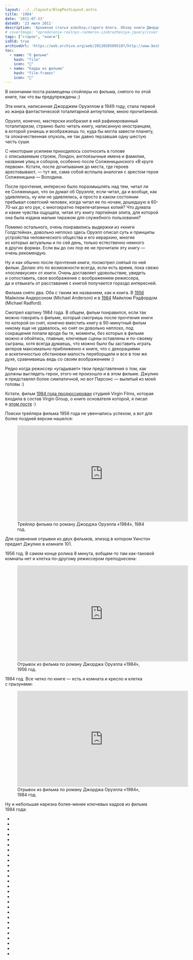 ```yaml
---
layout: ../../layouts/BlogPostLayout.astro
title: '1984'
date: '2011-07-23'
dateUX: '23 июля 2011'
description: 'Архивная статья из&nbsp;старого блога. Обзор книги Джорджа Оруэлла «1984».'
# coverImage: "opredelenie-realnyx-razmerov-izobrazheniya-jquery/cover.jpg"
tags: ["старое", "книги"]
isOld: true
archiveUrl: 'https://web.archive.org/web/20130305095107/http://www.beskrovnyy.com/verstka/zapominanie-sostoyanij-elementov-s-pomoshhyu-cookie'
toc:
  - name: "О фильме"
    hash: "film"
    icon: "📄"
  - name: "Кадры из фильма"
    hash: "film-frames"
    icon: "📄"
---
```




<p class="article__text">В&nbsp;окончании поста размещены спойлеры из&nbsp;фильма, снятого по&nbsp;этой книге, так что вы&nbsp;предупреждены ;)</p>

<Picture 
  img={picBook}
  imgAlt="Книга с зеленой обложкой, большими буквами 1984 с надписью «George Orwell Nineteen eighty-four a novel" 
  classNames="article__picture" 
/>

<p class="article__text">Эта книга, написанная Джорджем Оруэллом в&nbsp;1949&nbsp;году, стала первой из&nbsp;жанра фантастической тоталитарной антиутопии, мною прочитанной.</p>
<p class="article__text">Оруэлл, конечно, мастерски изобразил в&nbsp;ней рафинированный тоталитаризм, странно было читать книгу, написанную иностранцем, в&nbsp;которой узнаешь и&nbsp;воображаешь&nbsp;то, куда&nbsp;бы могла завести планету, та&nbsp;злокачественная опухоль, не&nbsp;так давно терзавшая одну шестую часть суши.</p>
<p class="article__text">С&nbsp;некоторым усилием приходилось соотносить в&nbsp;голове с&nbsp;описываемым строем, Лондон, англоязычные имена и&nbsp;фамилии, названия улиц и&nbsp;соборов, особенно после Солженицынского &laquo;В&nbsp;круге первом&raquo;. Кстати, после дочитывания до&nbsp;места, где героев арестовывают,&nbsp;&mdash; тут&nbsp;же, сама собой всплыла аналогия с&nbsp;арестом героя Солженицына&nbsp;&mdash; Володина.</p>
<p class="article__text">После прочтения, интересно было поразмышлять над тем, читал&nbsp;ли ее&nbsp;Солженицын, что он&nbsp;думал об&nbsp;Оруэлле, если читал, да&nbsp;и&nbsp;вообще, как удивлялись, ну&nbsp;или не&nbsp;удивлялись, а&nbsp;просто в&nbsp;каком состоянии пребывал советский человек, когда читал ее&nbsp;по&nbsp;ночам, дошедшую в&nbsp;60-70-ых до&nbsp;его рук, с&nbsp;многократно перепечатанных копий? Что думала и&nbsp;какие чувства ощущала, читая эту книгу партийная элита, для которой она была издана малым тиражом для служебного пользования?</p>
<p class="article__text">Помимо остального, очень понравились выдержки из&nbsp;&laquo;книги Голдстейна&raquo;, довольно неплохо здесь Оруэлл описал суть и&nbsp;принципы устройства человеческого общества и&nbsp;его иерархию, многие из&nbsp;которых актуальны и&nbsp;по&nbsp;сей день, только естественно немного в&nbsp;других формах. Если вы&nbsp;до&nbsp;сих пор ее&nbsp;не&nbsp;прочитали эту книгу&nbsp;&mdash; очень рекомендую.</p>
<p id="film" class="article__text article__text--anchor-target" data-anchor>Ну&nbsp;и&nbsp;как обычно после прочтения книги, посмотрел снятый по&nbsp;ней фильм. Делаю это по&nbsp;возможности всегда, если есть время, пока свежо &laquo;послевкусие&raquo; от&nbsp;книги. Очень доставляет удовольствие, увидеть и&nbsp;сопоставить, свое воображение с&nbsp;воображением режиссера, да&nbsp;и&nbsp;отвыкать от&nbsp;расставания с&nbsp;книгой получается гораздо интересней.</p>
<p class="article__text">Фильма снято два. Оба с&nbsp;таким&nbsp;же названием, как и&nbsp;книга. В&nbsp;<a class="link link--info" href="https://web.archive.org/web/20130225021538/http://ru.wikipedia.org/wiki/1984_(%D1%84%D0%B8%D0%BB%D1%8C%D0%BC,_1956)">1956</a> Майклом Андерсоном (Michael Anderson) и&nbsp;в&nbsp;<a class="link link--info" href="https://web.archive.org/web/20130225021538/http://ru.wikipedia.org/wiki/1984_(%D1%84%D0%B8%D0%BB%D1%8C%D0%BC,_1984)">1984</a> Майклом Рэдфордом (Michael Radford). </p>
<p class="article__text">Смотрел картину 1984&nbsp;года. В&nbsp;общем, фильм понравился, если так можно говорить о&nbsp;фильме, который смотришь после прочтения книги по&nbsp;которой он&nbsp;снят, конечно вместить книгу в&nbsp;90-минутный фильм никому еще не&nbsp;удавалось, но&nbsp;снят он&nbsp;довольно неплохо, под сокращения попали вроде&nbsp;бы те, моменты, без которых в&nbsp;фильме можно и&nbsp;обойтись, главные, ключевые сцены оставлены и&nbsp;по-своему сыграны, хотя всегда думаешь, что можно было&nbsp;бы заставить играть актеров максимально приближенно к&nbsp;книге, что с&nbsp;декорациями и&nbsp;аскетичностью обстановки малость переборщили и&nbsp;все в&nbsp;том&nbsp;же духе, сравниваешь ведь со&nbsp;своим воображением :)</p>
<p class="article__text">Редко когда режиссер &laquo;угадывает&raquo; твои представления о&nbsp;том, как должны выглядеть герои, этого не&nbsp;произошло и&nbsp;в&nbsp;этом фильме. Джулию я&nbsp;представлял более симпатичной, но&nbsp;вот Парсонс&nbsp;&mdash; вылитый из&nbsp;моей головы :)</p>
<p class="article__text">Кстати, фильм <a class="link link--info" href="https://web.archive.org/web/20130225021538/http://en.wikipedia.org/wiki/Nineteen_Eighty-Four_(film)">1984 года продюссирован</a> студией Virgin Films, которая входила в&nbsp;состав Virgin Group, о&nbsp;книге основателя которой, я&nbsp;писал в&nbsp;<a class="link link--info" href="/blog/k-chertu-vse-beris-i-delaj">этом посте</a> :) </p>
<p class="article__text">Поиски трейлера фильма 1956 года не&nbsp;увенчались успехом, а&nbsp;вот для более поздней версии нашелся:</p>

<figure class="article__video video">
  <iframe class="video__frame" width="560" height="315" src="https://www.youtube.com/embed/Z4rBDUJTnNU?si=8a8waZNIBsz6u8Vq" title="YouTube video player" frameborder="0" allow="accelerometer; autoplay; clipboard-write; encrypted-media; gyroscope; picture-in-picture; web-share" referrerpolicy="strict-origin-when-cross-origin" allowfullscreen></iframe>
  <figcaption class="video__caption">Трейлер фильма по роману Джорджа Оруэлла «1984», 1984 год.</figcaption>
</figure>

<p class="article__text">Для сравнения отрывки из&nbsp;двух фильмов, эпизод в&nbsp;котором Уинстон предает Джулию в&nbsp;комнате 101.</p>
<p class="article__text">1956&nbsp;год. В&nbsp;самом конце ролика 8&nbsp;минута, вобщем-то там как-таковой комнаты нет и&nbsp;клетка по-другому режиссером преподнесена:</p>

<figure class="article__video video">
  <iframe class="video__frame" width="560" height="315" src="https://www.youtube.com/embed/Z_b04ZzekOA?si=cfPoZj4ITVgt0cwC" title="YouTube video player" frameborder="0" allow="accelerometer; autoplay; clipboard-write; encrypted-media; gyroscope; picture-in-picture; web-share" referrerpolicy="strict-origin-when-cross-origin" allowfullscreen></iframe>
  <figcaption class="video__caption">Отрывок из фильма по роману Джорджа Оруэлла «1984», 1956 год.</figcaption>
</figure>

<p class="article__text">1984&nbsp;год. Все четко по&nbsp;книге&nbsp;&mdash; есть и&nbsp;комната и&nbsp;кресло и&nbsp;клетка с&nbsp;грызунами:</p>

<figure class="article__video video">
  <iframe class="video__frame" width="560" height="315" src="https://www.youtube.com/embed/M3U83QLoATU?si=WMm8lQwCp56sAoRA" title="YouTube video player" frameborder="0" allow="accelerometer; autoplay; clipboard-write; encrypted-media; gyroscope; picture-in-picture; web-share" referrerpolicy="strict-origin-when-cross-origin" allowfullscreen></iframe>
  <figcaption class="video__caption">Отрывок из фильма по роману Джорджа Оруэлла «1984», 1984 год.</figcaption>
</figure>

<p id="film-frames" class="article__text article__text--anchor-target" data-anchor>Ну&nbsp;и&nbsp;небольшая нарезка более-менее ключевых кадров из&nbsp;фильма 1984&nbsp;года:</p>

<ul class="pics-list">
  <li class="pics-list__item">
    <a class="pics-list__link" href={picFrame1.src} title="Открыть изображение в полном размере">
      <picture class="pics-list__pic">
        <ImgSource img={picFrame1} imgAlt="" classNames="pics-list__img" />
      </picture>
    </a>
  </li>
  <li class="pics-list__item">
    <a class="pics-list__link" href={picFrame2.src} title="Открыть изображение в полном размере">
      <picture class="pics-list__pic">
        <ImgSource img={picFrame2} imgAlt="" classNames="pics-list__img" />
      </picture>
    </a>
  </li>
  <li class="pics-list__item">
    <a class="pics-list__link" href={picFrame4.src} title="Открыть изображение в полном размере">
      <picture class="pics-list__pic">
        <ImgSource img={picFrame4} imgAlt="" classNames="pics-list__img" />
      </picture>
    </a>
  </li>
  <li class="pics-list__item">
    <a class="pics-list__link" href={picFrame5.src} title="Открыть изображение в полном размере">
      <picture class="pics-list__pic">
        <ImgSource img={picFrame5} imgAlt="" classNames="pics-list__img" />
      </picture>
    </a>
  </li>
  <li class="pics-list__item">
    <a class="pics-list__link" href={picFrame6.src} title="Открыть изображение в полном размере">
      <picture class="pics-list__pic">
        <ImgSource img={picFrame6} imgAlt="" classNames="pics-list__img" />
      </picture>
    </a>
  </li>
  <li class="pics-list__item">
    <a class="pics-list__link" href={picFrame7.src} title="Открыть изображение в полном размере">
      <picture class="pics-list__pic">
        <ImgSource img={picFrame7} imgAlt="" classNames="pics-list__img" />
      </picture>
    </a>
  </li>
  <li class="pics-list__item">
    <a class="pics-list__link" href={picFrame8.src} title="Открыть изображение в полном размере">
      <picture class="pics-list__pic">
        <ImgSource img={picFrame8} imgAlt="" classNames="pics-list__img" />
      </picture>
    </a>
  </li>
  <li class="pics-list__item">
    <a class="pics-list__link" href={picFrame9.src} title="Открыть изображение в полном размере">
      <picture class="pics-list__pic">
        <ImgSource img={picFrame9} imgAlt="" classNames="pics-list__img" />
      </picture>
    </a>
  </li>
  <li class="pics-list__item">
    <a class="pics-list__link" href={picFrame10.src} title="Открыть изображение в полном размере">
      <picture class="pics-list__pic">
        <ImgSource img={picFrame10} imgAlt="" classNames="pics-list__img" />
      </picture>
    </a>
  </li>
  <li class="pics-list__item">
    <a class="pics-list__link" href={picFrame11.src} title="Открыть изображение в полном размере">
      <picture class="pics-list__pic">
        <ImgSource img={picFrame11} imgAlt="" classNames="pics-list__img" />
      </picture>
    </a>
  </li>
  <li class="pics-list__item">
    <a class="pics-list__link" href={picFrame12.src} title="Открыть изображение в полном размере">
      <picture class="pics-list__pic">
        <ImgSource img={picFrame12} imgAlt="" classNames="pics-list__img" />
      </picture>
    </a>
  </li>
  <li class="pics-list__item">
    <a class="pics-list__link" href={picFrame13.src} title="Открыть изображение в полном размере">
      <picture class="pics-list__pic">
        <ImgSource img={picFrame13} imgAlt="" classNames="pics-list__img" />
      </picture>
    </a>
  </li>
  <li class="pics-list__item">
    <a class="pics-list__link" href={picFrame14.src} title="Открыть изображение в полном размере">
      <picture class="pics-list__pic">
        <ImgSource img={picFrame14} imgAlt="" classNames="pics-list__img" />
      </picture>
    </a>
  </li>
  <li class="pics-list__item">
    <a class="pics-list__link" href={picFrame15.src} title="Открыть изображение в полном размере">
      <picture class="pics-list__pic">
        <ImgSource img={picFrame15} imgAlt="" classNames="pics-list__img" />
      </picture>
    </a>
  </li>
  <li class="pics-list__item">
    <a class="pics-list__link" href={picFrame16.src} title="Открыть изображение в полном размере">
      <picture class="pics-list__pic">
        <ImgSource img={picFrame16} imgAlt="" classNames="pics-list__img" />
      </picture>
    </a>
  </li>
  <li class="pics-list__item">
    <a class="pics-list__link" href={picFrame17.src} title="Открыть изображение в полном размере">
      <picture class="pics-list__pic">
        <ImgSource img={picFrame17} imgAlt="" classNames="pics-list__img" />
      </picture>
    </a>
  </li>
  <li class="pics-list__item">
    <a class="pics-list__link" href={picFrame18.src} title="Открыть изображение в полном размере">
      <picture class="pics-list__pic">
        <ImgSource img={picFrame18} imgAlt="" classNames="pics-list__img" />
      </picture>
    </a>
  </li>
  <li class="pics-list__item">
    <a class="pics-list__link" href={picFrame19.src} title="Открыть изображение в полном размере">
      <picture class="pics-list__pic">
        <ImgSource img={picFrame19} imgAlt="" classNames="pics-list__img" />
      </picture>
    </a>
  </li>
  <li class="pics-list__item">
    <a class="pics-list__link" href={picFrame20.src} title="Открыть изображение в полном размере">
      <picture class="pics-list__pic">
        <ImgSource img={picFrame20} imgAlt="" classNames="pics-list__img" />
      </picture>
    </a>
  </li>
  <li class="pics-list__item">
    <a class="pics-list__link" href={picFrame21.src} title="Открыть изображение в полном размере">
      <picture class="pics-list__pic">
        <ImgSource img={picFrame21} imgAlt="" classNames="pics-list__img" />
      </picture>
    </a>
  </li>
  <li class="pics-list__item">
    <a class="pics-list__link" href={picFrame22.src} title="Открыть изображение в полном размере">
      <picture class="pics-list__pic">
        <ImgSource img={picFrame22} imgAlt="" classNames="pics-list__img" />
      </picture>
    </a>
  </li>
  <li class="pics-list__item">
    <a class="pics-list__link" href={picFrame23.src} title="Открыть изображение в полном размере">
      <picture class="pics-list__pic">
        <ImgSource img={picFrame23} imgAlt="" classNames="pics-list__img" />
      </picture>
    </a>
  </li>
  <li class="pics-list__item">
    <a class="pics-list__link" href={picFrame24.src} title="Открыть изображение в полном размере">
      <picture class="pics-list__pic">
        <ImgSource img={picFrame24} imgAlt="" classNames="pics-list__img" />
      </picture>
    </a>
  </li>
  <li class="pics-list__item">
    <a class="pics-list__link" href={picFrame25.src} title="Открыть изображение в полном размере">
      <picture class="pics-list__pic">
        <ImgSource img={picFrame25} imgAlt="" classNames="pics-list__img" />
      </picture>
    </a>
  </li>
  <li class="pics-list__item">
    <a class="pics-list__link" href={picFrame26.src} title="Открыть изображение в полном размере">
      <picture class="pics-list__pic">
        <ImgSource img={picFrame26} imgAlt="" classNames="pics-list__img" />
      </picture>
    </a>
  </li>
  <li class="pics-list__item">
    <a class="pics-list__link" href={picFrame27.src} title="Открыть изображение в полном размере">
      <picture class="pics-list__pic">
        <ImgSource img={picFrame27} imgAlt="" classNames="pics-list__img" />
      </picture>
    </a>
  </li>
  <li class="pics-list__item">
    <a class="pics-list__link" href={picFrame28.src} title="Открыть изображение в полном размере">
      <picture class="pics-list__pic">
        <ImgSource img={picFrame28} imgAlt="" classNames="pics-list__img" />
      </picture>
    </a>
  </li>
</ul>





